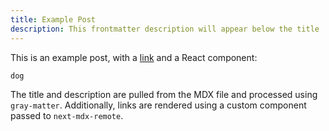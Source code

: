 ```yaml
---
title: Example Post
description: This frontmatter description will appear below the title
---
```


This is an example post, with a [link](https://nextjs.org) and a React component:

```
dog
```

The title and description are pulled from the MDX file and processed using `gray-matter`. Additionally, links are rendered using a custom component passed to `next-mdx-remote`.

